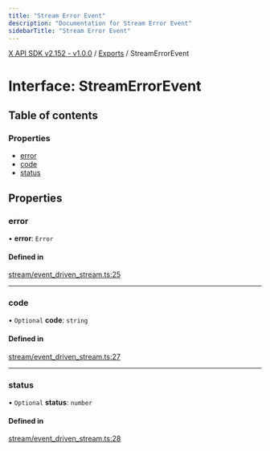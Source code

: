 ```yaml
---
title: "Stream Error Event"
description: "Documentation for Stream Error Event"
sidebarTitle: "Stream Error Event"
---
```


[X API SDK v2.152 - v1.0.0](../README.md) / [Exports](../modules.md) / StreamErrorEvent

# Interface: StreamErrorEvent

## Table of contents

### Properties

- [error](StreamErrorEvent.md#error)
- [code](StreamErrorEvent.md#code)
- [status](StreamErrorEvent.md#status)

## Properties

### error

• **error**: `Error`

#### Defined in

[stream/event_driven_stream.ts:25](https://github.com/xdevplatform/xdk/blob/ad4172ef5f68f089e0f077a190b271016dd35bf7/xdk/typescript/src/stream/event_driven_stream.ts#L25)

___

### code

• `Optional` **code**: `string`

#### Defined in

[stream/event_driven_stream.ts:27](https://github.com/xdevplatform/xdk/blob/ad4172ef5f68f089e0f077a190b271016dd35bf7/xdk/typescript/src/stream/event_driven_stream.ts#L27)

___

### status

• `Optional` **status**: `number`

#### Defined in

[stream/event_driven_stream.ts:28](https://github.com/xdevplatform/xdk/blob/ad4172ef5f68f089e0f077a190b271016dd35bf7/xdk/typescript/src/stream/event_driven_stream.ts#L28)
